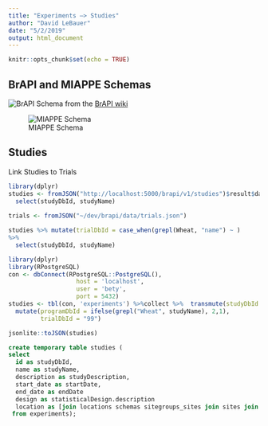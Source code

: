 ```yaml
---
title: "Experiments —> Studies"
author: "David LeBauer"
date: "5/2/2019"
output: html_document
---
```


```r
knitr::opts_chunk$set(echo = TRUE)
```

## BrAPI and MIAPPE Schemas

![BrAPI Schema](https://wiki.brapi.org/images/f/f7/BrAPI_Domains.png) from the [BrAPI wiki](https://wiki.brapi.org/index.php/BrAPI)


![MIAPPE Schema](https://raw.githubusercontent.com/MIAPPE/MIAPPE/master/MIAPPE_Checklist-Data-Model-v1.1/MIAPPE_Checklist-Data-Model-v1.1.png)


## Studies

Link Studies to Trials
```r
library(dplyr) 
studies <- fromJSON("http://localhost:5000/brapi/v1/studies")$result$data %>% 
  select(studyDbId, studyName)
  
trials <- fromJSON("~/dev/brapi/data/trials.json")

studies %>% mutate(trialDbId = case_when(grepl(Wheat, "name") ~ )
%>% 
  select(studyDbId, studyName)

```


```r
library(dplyr)
library(RPostgreSQL)
con <- dbConnect(RPostgreSQL::PostgreSQL(),
                   host = 'localhost',
                   user = 'bety',
                   port = 5432)
studies <- tbl(con, 'experiments') %>%collect %>%  transmute(studyDbId = id,studyName = name) %>% 
  mutate(programDbId = ifelse(grepl("Wheat", studyName), 2,1),
         trialDbId = "99")

jsonlite::toJSON(studies)

```


```sql
create temporary table studies (
select 
  id as studyDbId,
  name as studyName,
  description as studyDescription,
  start_date as startDate,
  end_date as endDate
  design as statisticalDesign.description
  location as [join locations schemas sitegroups_sites join sites join experiments_sites]
 from experiments);
```
